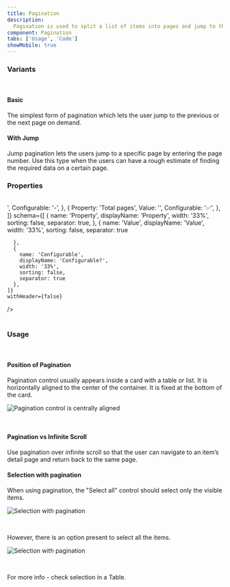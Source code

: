 ```yaml
---
title: Pagination
description:
  Pagination is used to split a list of items into pages and jump to the next/previous or a specific page for ease of navigation. 
component: Pagination
tabs: ['Usage', 'Code']
showMobile: true
---
```


### Variants

<br/>

#### Basic

The simplest form of pagination which lets the user jump to the previous or the next page on demand.

<Preview name='components-pagination-basic-pagination'/>

#### With Jump

Jump pagination lets the users jump to a specific page by entering the page number. Use this type when the users can have a rough estimate of finding the required data on a certain page.

<Preview name='components-pagination-pagination-with-jump'/>

### Properties

<br/>

<Card shadow='none'>
  <Table
    showMenu={false}
    separator={true}
    data={[
      {
        Property: 'Current page',
        Value: '<current-page>',
        Configurable: '-',
      },
      {
        Property: 'Total pages',
        Value: '<total-pages>',
        Configurable: '✅',
      },
    ]}
    schema={[
      {
        name: 'Property',
        displayName: 'Property',
        width: '33%',
        sorting: false,
        separator: true,
      },
      {
        name: 'Value',
        displayName: 'Value',
        width: '33%',
        sorting: false,
        separator: true
        
      },
      {
        name: 'Configurable',
        displayName: 'Configurable?',
        width: '33%',
        sorting: false,
        separator: true
      },
    ]}
    withHeader={false}
  />
</Card>
<br/>
<br/>


### Usage

<br/>

#### Position of Pagination

Pagination control usually appears inside a card with a table or list. It is horizontally aligned to the center of the container. It is fixed at the bottom of the card.

![Pagination control is centrally aligned](./images/pagination-1.png)

<br/>

#### Pagination vs Infinite Scroll

Use pagination over infinite scroll so that the user can navigate to an item’s detail page and return back to the same page.

#### Selection with pagination

When using pagination, the "Select all" control should select only the visible items. 

![Selection with pagination](./images/pagination-2.png)

<br/>

However, there is an option present to select all the items.

![Selection with pagination](./images/pagination-3.png)

<br/>

For more info - check selection in a Table.
